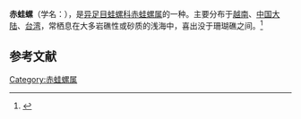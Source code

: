 {{Speciesbox
| name = 赤蛙螺
| image = Bufonaria rana 02.JPG
| image_width = 250 px
| genus = Bufonaria
| species = rana
| authority = (Linnaeus, 1758)
}}
'''赤蛙螺'''（学名：''{{lang|la|Bufonaria rana}}''），是[[异足目|异足目]][[蛙螺科|蛙螺科]][[赤蛙螺属|赤蛙螺属]]的一种。主要分布于[[越南|越南]]、[[中国大陆|中国大陆]]、[[台湾|台湾]]，常栖息在大多岩礁性或砂质的浅海中，喜出没于珊瑚礁之间。<ref>{{cite web|url=http://shell.sinica.edu.tw/chinese/shellbase_detail.php?science_no=787|title=国际贝库：赤蛙螺|publisher=台湾贝类资料库|accessdate=2009-08-11|archive-date=2016-03-04|archive-url=https://web.archive.org/web/20160304113747/http://shell.sinica.edu.tw/chinese/shellbase_detail.php?science_no=787|dead-url=no}}</ref>

== 参考文献 ==
{{reflist|2}}
{{Taxonbar|from=Q2927679}}

[[Category:赤蛙螺属|Category:赤蛙螺属]]